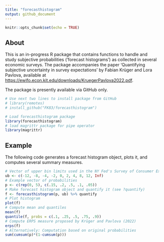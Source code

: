 ```yaml
---
title: "forecasthistogram"
output: github_document
---
```


```r
knitr::opts_chunk$set(echo = TRUE)
```

## About

This is an in-progress R package that contains functions to handle and study subjective probabilities ('forecast histograms') as collected in several economic surveys. The package accompanies the paper 'Quantifying subjective uncertainty in survey expectations' by Fabian Krüger and Lora Pavlova, available at <https://ewifo.econ.kit.edu/downloads/KruegerPavlova2022.pdf>. 

The package is presently available via GitHub only. 
```r
# Use next two lines to install package from GitHub
# library(remotes)
# install_github("FK83/forecasthistogram")

# Load forecasthistogram package
library(forecasthistogram)
# load magrittr package for pipe operator
library(magrittr)
```

## Example

The following code generates a forecast histogram object, plots it, and computes several summary measures.

```r
# Vector of upper bin limits used in the NY Fed's Survey of Consumer Expectations
ub <- c(-12, -8, -4, -2, 0, 2, 4, 8, 12, Inf)
# Example vector of probabilities
p <- c(rep(0, 5), c(.15, .2, .5, .1, .05))
# Make forecast histogram object and quantify it (see ?quantify)
f <- forecasthistogram(p, ub) %>% quantify
# Plot histogram
plot(f)
# Compute mean and quantiles
mean(f)
quantile(f, probs = c(.1, .25, .5, .75, .9))
# Compute ERPS measure proposed by Krüger and Pavlova (2022)
erps(f)
# Alternatively: Computation based on original probabilities
sum(cumsum(p)*(1-cumsum(p)))
```
